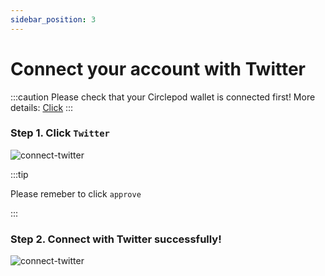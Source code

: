 ```yaml
---
sidebar_position: 3
---
```


# Connect your account with Twitter
:::caution
Please check that your Circlepod wallet is connected first! More details: [Click](/docs/wallet/connect-wallet)
:::
### Step 1. Click `Twitter`
![connect-twitter](/img/event/twitter/connect-twitter.png)

:::tip

Please remeber to click `approve` 

:::

### Step 2. Connect with Twitter successfully!
![connect-twitter](/img/event/twitter/connect-successfully.png)

